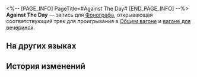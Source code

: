 <%-- [PAGE_INFO]
PageTitle=#Against The Day#
[END_PAGE_INFO] --%>
{{Предмет Инфобокс
|id          = 210300
|Изображение = Предмет Against The Day.png
|Тип         = Запись
|Инвентарь   = Ценные предметы
|Редкость    = 3
|Эффект      = 
|Описание    = Запись, которую можно воспроизвести на фонографе экспресса. Это может быть случайное приобретение или подарок от кого-то другого. Когда играет музыка, всплывают самые разные воспоминания: улыбки, встречи, прикосновения и волнение битвы. Может быть, поэтому, даже несмотря на стремительный прогресс общества, люди всё ещё собирают записи.<br />Текущая запись содержит трек Against The Day.
}}
{{Описание|''Стук сердца, что отголосок тени, и слышатся удары камня о металл.''}}
'''Against The Day''' — запись для [[Фонограф]]а, открывающая соответствующий трек для проигрывания в [[Общий вагон|Общем вагоне]] и [[Вагон для вечеринок|вагоне для вечеринок]].

==На других языках==
{{На других языках
|en   = "Against The Day"
|zhs  = 《抵抗白昼》
|zht  = 《抵抗白晝》
|ja   = 『白昼への抵抗』
|ko   = ≪대낮에 대한 저항≫
|es   = Resistencia al amanecer
|fr   = «&nbsp;Against The Day&nbsp;»
|ru   = Against The Day
|th   = "Against The Day"
|vi   = "Chống Lại Ban Ngày"
|de   = „Widerstehe der Morgendämmerung“
|id   = "Against The Day"
|pt   = "Against The Day"
}}

==История изменений==
{{История изменений|3.5}}